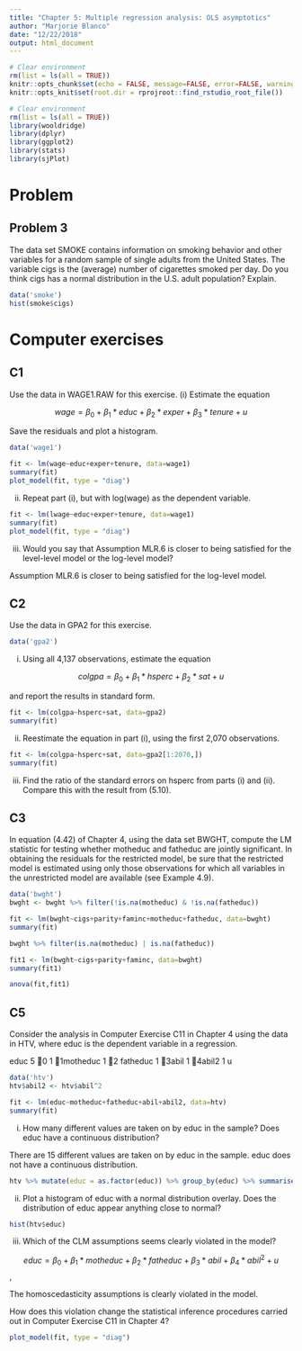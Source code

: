 ```yaml
---
title: "Chapter 5: Multiple regression analysis: OLS asymptotics"
author: "Marjorie Blanco"
date: "12/22/2018"
output: html_document
---
```


```r
# Clear environment
rm(list = ls(all = TRUE))
knitr::opts_chunk$set(echo = FALSE, message=FALSE, error=FALSE, warning=FALSE)
knitr::opts_knit$set(root.dir = rprojroot::find_rstudio_root_file())

# Clear environment
rm(list = ls(all = TRUE))
library(wooldridge)
library(dplyr)
library(ggplot2)
library(stats)
library(sjPlot)
```

# Problem

## Problem 3

The data set SMOKE contains information on smoking behavior and other variables for a random sample of single adults from the United States. The variable cigs is the (average) number of cigarettes smoked per day. Do you think cigs has a normal distribution in the U.S. adult population? Explain.

```r
data('smoke') 
hist(smoke$cigs)
```

# Computer exercises

## C1

Use the data in WAGE1.RAW for this exercise.
(i) Estimate the equation

$$wage =  \beta_0 + \beta_1 * educ + \beta_2 * exper + \beta_3 * tenure + u$$


Save the residuals and plot a histogram.

```r
data('wage1')
```

```r
fit <- lm(wage~educ+exper+tenure, data=wage1)
summary(fit)
plot_model(fit, type = "diag")
```

(ii) Repeat part (i), but with log(wage) as the dependent variable.

```r
fit <- lm(lwage~educ+exper+tenure, data=wage1)
summary(fit)
plot_model(fit, type = "diag")
```

(iii) Would you say that Assumption MLR.6 is closer to being satisfied for the level-level model or the log-level model?

Assumption MLR.6 is closer to being satisfied for the log-level model.

## C2

Use the data in GPA2 for this exercise.

```r
data('gpa2')
```

(i) Using all 4,137 observations, estimate the equation 

$$colgpa =  \beta_0 + \beta_1 * hsperc + \beta_2 * sat + u$$


and report the results in standard form.

```r
fit <- lm(colgpa~hsperc+sat, data=gpa2)
summary(fit)
```

(ii) Reestimate the equation in part (i), using the first 2,070 observations.

```r
fit <- lm(colgpa~hsperc+sat, data=gpa2[1:2070,])
summary(fit)
```

(iii) Find the ratio of the standard errors on hsperc from parts (i) and (ii). Compare this
with the result from (5.10).


## C3

In equation (4.42) of Chapter 4, using the data set BWGHT, compute the LM statistic for testing whether motheduc and fatheduc are jointly significant. In obtaining the residuals for the restricted model, be sure that the restricted model is estimated using only those observations for which all variables in the unrestricted model are available (see Example 4.9).

```r
data('bwght')
bwght <- bwght %>% filter(!is.na(motheduc) & !is.na(fatheduc))
```

```r
fit <- lm(bwght~cigs+parity+faminc+motheduc+fatheduc, data=bwght)
summary(fit)

bwght %>% filter(is.na(motheduc) | is.na(fatheduc))
```

```r
fit1 <- lm(bwght~cigs+parity+faminc, data=bwght)
summary(fit1)
```


```r
anova(fit,fit1)
```

## C5

Consider the analysis in Computer Exercise C11 in Chapter 4 using the data in HTV, where educ is the dependent variable in a regression.

educ 5 0 1 1motheduc 1 2 fatheduc 1 3abil 1 4abil2 1 u

```r
data('htv')
htv$abil2 <- htv$abil^2
```

```r
fit <- lm(educ~motheduc+fatheduc+abil+abil2, data=htv)
summary(fit)
```

(i) How many different values are taken on by educ in the sample? Does educ have a
continuous distribution?

There are 15 different values are taken on by educ in the sample.  educ does not have a
continuous distribution.

```r
htv %>% mutate(educ = as.factor(educ)) %>% group_by(educ) %>% summarise(n = n())
```

(ii) Plot a histogram of educ with a normal distribution overlay. Does the distribution
of educ appear anything close to normal?

```r
hist(htv$educ)
```

(iii) Which of the CLM assumptions seems clearly violated in the model?

$$educ =  \beta_0 + \beta_1 * motheduc + \beta_2 * fatheduc + \beta_3 * abil +  \beta_4 * abil^2 + u$$,

The homoscedasticity assumptions is  clearly violated in the model.

How does this violation change the statistical inference procedures carried out in Computer Exercise C11 in Chapter 4?

```r
plot_model(fit, type = "diag")
```


